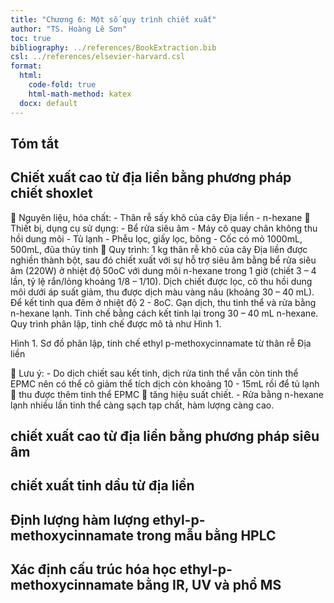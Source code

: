 ```yaml
---
title: "Chương 6: Một số quy trình chiết xuất"
author: "TS. Hoàng Lê Sơn"
toc: true
bibliography: ../references/BookExtraction.bib
csl: ../references/elsevier-harvard.csl
format: 
  html: 
    code-fold: true
    html-math-method: katex
  docx: default
---
```


## Tóm tắt 


## Chiết xuất cao từ địa liền bằng phương pháp chiết shoxlet
	Nguyên liệu, hóa chất:
- Thân rễ sấy khô của cây Địa liền
- n-hexane
	Thiết bị, dụng cụ sử dụng:
- Bể rửa siêu âm
- Máy cô quay chân không thu hồi dung môi
- Tủ lạnh
- Phễu lọc, giấy lọc, bông
- Cốc có mỏ 1000mL, 500mL, đũa thủy tinh
	Quy trình:
1 kg thân rễ khô của cây Địa liền được nghiền thành bột, sau đó chiết xuất với sự hỗ trợ siêu âm bằng bể rửa siêu âm (220W) ở nhiệt độ 50oC với dung môi n-hexane trong 1 giờ (chiết 3 – 4 lần, tỷ lệ rắn/lỏng khoảng 1/8 – 1/10). Dịch chiết được lọc, cô thu hồi dung môi dưới áp suất giảm, thu được dịch màu vàng nâu (khoảng 30 – 40 mL). Để kết tinh qua đêm ở nhiệt độ 2 - 8oC. Gạn dịch, thu tinh thể và rửa bằng n-hexane lạnh. Tinh chế bằng cách kết tinh lại trong 30 – 40 mL n-hexane. Quy trình phân lập, tinh chế được mô tả như Hình 1.


Hình 1. Sơ đồ phân lập, tinh chế ethyl p-methoxycinnamate từ thân rễ Địa liền

	Lưu ý: 
- Do dịch chiết sau kết tinh, dịch rửa tinh thể vẫn còn tinh thể EPMC nên có thể cô giảm thể tích dịch còn khoảng 10 - 15mL rồi để tủ lạnh  thu được thêm tinh thể EPMC  tăng hiệu suất chiết.
- Rửa bằng n-hexane lạnh nhiều lần tinh thể càng sạch tạp chất, hàm lượng càng cao.





## chiết xuất cao từ địa liền bằng phương pháp siêu âm 



## chiết xuất tinh dầu từ địa liền

## Định lượng hàm lượng ethyl-p-methoxycinnamate trong mẫu bằng HPLC

## Xác định cấu trúc hóa học ethyl-p-methoxycinnamate bằng IR, UV và phổ MS

